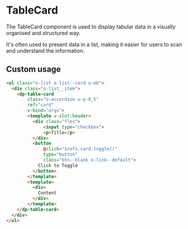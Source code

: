 
<Meta
    title="Components/TableCard"
    component={DpTableCard}
/>

# TableCard

The TableCard component is used to display tabular data in a visually organised and structured way.

It's often used to present data in a list, making it easier for users to scan and understand the information.

## Custom usage

```html
<ul class="o-list o-list--card u-mb">
  <div class="o-list__item">
    <dp-table-card
        class="o-accordion u-p-0_5"
        ref="card"
        v-bind="args">
        <template v-slot:header>
          <div class="flex">
              <input type="checkbox">
              <p>Title</p>
          </div>
          <button
              @click="$refs.card.toggle()"
              type="button"
              class="btn--blank o-link--default">
            Click to Toggle
          </button>
        </template>
        <template>
          <div>
            Content
          </div>
        </template>
    </dp-table-card>
  </div>
</ul>
```
